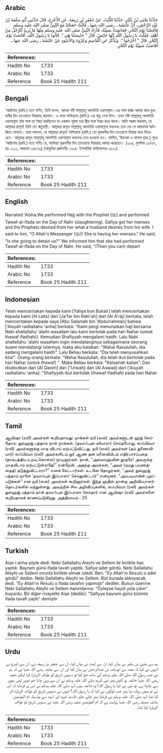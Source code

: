 ## Arabic


<div dir="rtl" lang="ar" style={{fontSize:'larger',backgroundColor:'#f8f9fa',padding:20}}>
حَدَّثَنَا يَحْيَى بْنُ بُكَيْرٍ، حَدَّثَنَا اللَّيْثُ، عَنْ جَعْفَرِ بْنِ رَبِيعَةَ، عَنِ الأَعْرَجِ، قَالَ حَدَّثَنِي أَبُو سَلَمَةَ بْنُ عَبْدِ الرَّحْمَنِ، أَنَّ عَائِشَةَ ـ رضى الله عنها ـ قَالَتْ حَجَجْنَا مَعَ النَّبِيِّ صلى الله عليه وسلم فَأَفَضْنَا يَوْمَ النَّحْرِ، فَحَاضَتْ صَفِيَّةُ، فَأَرَادَ النَّبِيُّ صلى الله عليه وسلم مِنْهَا مَا يُرِيدُ الرَّجُلُ مِنْ أَهْلِهِ‏.‏ فَقُلْتُ يَا رَسُولَ اللَّهِ إِنَّهَا حَائِضٌ‏.‏ قَالَ ‏"‏ حَابِسَتُنَا هِيَ ‏"‏‏.‏ قَالُوا يَا رَسُولَ اللَّهِ، أَفَاضَتْ يَوْمَ النَّحْرِ‏.‏ قَالَ ‏"‏ اخْرُجُوا ‏"‏‏.‏ وَيُذْكَرُ عَنِ الْقَاسِمِ وَعُرْوَةَ وَالأَسْوَدِ عَنْ عَائِشَةَ ـ رضى الله عنها ـ أَفَاضَتْ صَفِيَّةُ يَوْمَ النَّحْرِ‏.‏
</div>
<div style={{backgroundColor:'#f8f9fa',padding:20, marginBottom: 10}}><table> <thead> <tr> <th>References:</th> <th></th> </tr> </thead> <tbody><tr><td>Hadith No</td><td>1733</td></tr><tr><td>Arabic No</td><td>1733</td></tr><tr><td>Reference</td><td>Book 25 Hadith 211</td></tr></tbody></table></div>

## Bengali


<div dir="ltr" lang="bn" style={{fontSize:'larger',backgroundColor:'#f8f9fa',padding:20}}>
‘আয়িশাহ্ (রাযি.) হতে বর্ণিত, তিনি বলেন, আমরা নবী সাল্লাল্লাহু আলাইহি ওয়াসাল্লাম -এর সঙ্গে হাজ্জ আদায় করে কুরবানীর দিন তাওয়াফে যিয়ারাহ্ করলাম। এ সময় সাফিয়্যাহ (রাযি.)-এর ঋতু দেখা দিল। তখন নবী সাল্লাল্লাহু আলাইহি ওয়াসাল্লাম তাঁর সঙ্গে তা ইচ্ছা করছিলেন যা একজন পুরুষ তার স্ত্রীর সঙ্গে ইচ্ছা করে থাকে। আমি আরয করলাম, হে আল্লাহর রাসূল! তিনি তো ঋতুমতী। আল্লাহর রাসূল সাল্লাল্লাহু আলাইহি ওয়াসাল্লাম বললেনঃ তবে তো সে আমাদের আটকিয়ে ফেলবে। তারা বললেন, হে আল্লাহর রাসূল! সাফিয়্যাহ (রাযি.) তো কুরবানীর দিন তাওয়াফে যিয়ারা করে নিয়েছেন। আল্লাহর রাসূল সাল্লাল্লাহু আলাইহি ওয়াসাল্লাম বললেনঃ তবে রওয়ানা হও। কাসিম, ‘উরওয়া ও আসাদ (রহ.) সূত্রে ‘আয়িশাহ (রাযি.) হতে বর্ণিত যে, সাফিয়্যা কুরবানীর দিন তাওয়াফে যিয়ারাহ্ আদায় করেছেন। (২৯৪, মুসলিম ১৫/৬৭, হাঃ ১২১১, আহমাদ ২৪৫৭৯) (আধুনিক প্রকাশনীঃ ১৬১৪. ইসলামিক ফাউন্ডেশনঃ ১৬২১)
</div>
<div style={{backgroundColor:'#f8f9fa',padding:20, marginBottom: 10}}><table> <thead> <tr> <th>References:</th> <th></th> </tr> </thead> <tbody><tr><td>Hadith No</td><td>1733</td></tr><tr><td>Arabic No</td><td>1733</td></tr><tr><td>Reference</td><td>Book 25 Hadith 211</td></tr></tbody></table></div>

## English


<div dir="ltr" lang="en" style={{fontSize:'larger',backgroundColor:'#f8f9fa',padding:20}}>
Narrated 'Aisha:We performed Hajj with the Prophet (ﷺ) and performed Tawaf-al-ifada on the Day of Nahr (slaughtering). Safiya got her menses and the Prophets desired from her what a husband desires from his wife. I said to him, "O Allah's Messenger (ﷺ)! She is having her menses." He said, "Is she going to detain us?" We informed him that she had performed Tawaf-al-Ifada on the Day of Nahr. He said, "(Then you can) depart
</div>
<div style={{backgroundColor:'#f8f9fa',padding:20, marginBottom: 10}}><table> <thead> <tr> <th>References:</th> <th></th> </tr> </thead> <tbody><tr><td>Hadith No</td><td>1733</td></tr><tr><td>Arabic No</td><td>1733</td></tr><tr><td>Reference</td><td>Book 25 Hadith 211</td></tr></tbody></table></div>

## Indonesian


<div dir="ltr" lang="id" style={{fontSize:'larger',backgroundColor:'#f8f9fa',padding:20}}>
Telah menceritakan kepada kami [Yahya bun Bukair] telah menceritakan kepada kami [Al Laits] dari [Ja'far bin Rabi'ah] dari [Al A'raj] berkata, telah menceritakan kepada saya [Abu Salamah bin 'Abdurrahman] bahwa ['Aisyah radliallahu 'anha] berkata: "Kami pergi menunaikan haji bersama Nabi shallallahu 'alaihi wasallam lalu kami bertolak pada hari Nahar (untuk thawaf ifadhah)). Kemudian Shafiyyah mengalami haidh. Lalu Nabi shallallahu 'alaihi wasallam ingin mendatanginya sebagaimana seorang suami mendatangi isterinya, maka aku katakan: "Wahai Rasulullah, dia sedang mengalami haidh". Lalu Beliau berkata: "Dia telah menyusahkan kita!". Orang-orang berkata: "Wahai Rasulullah, dia telah ikut bertolak pada hari Nahar (untuk thawaf) ". Maka Beliau berkata: "Keluarlah kalian". Dan disebutkan dari [Al Qasim] dan ['Urwah] dan [Al Aswad] dari ['Aisyah radliallahu 'anha]: "Shafiyyah ikut bertolak (thawaf ifadhah) pada hari Nahar
</div>
<div style={{backgroundColor:'#f8f9fa',padding:20, marginBottom: 10}}><table> <thead> <tr> <th>References:</th> <th></th> </tr> </thead> <tbody><tr><td>Hadith No</td><td>1733</td></tr><tr><td>Arabic No</td><td>1733</td></tr><tr><td>Reference</td><td>Book 25 Hadith 211</td></tr></tbody></table></div>

## Tamil


<div dir="ltr" lang="ta" style={{fontSize:'larger',backgroundColor:'#f8f9fa',padding:20}}>
ஆயிஷா (ரலி) அவர்கள் கூறியதாவது: நாங்கள் நபி (ஸல்) அவர்களுடன் ஹஜ் செய்தோம். துல்ஹஜ் பத்தாம் நாள் நாங்கள், (தவாஃபுஸ் ஸியாரா) செய்தபோது, ஸஃபிய்யா (ரலி) அவர்களுக்கு மாத விடாய் ஏற்பட்டுவிட்டது. நபி (ஸல்) அவர்கள் (தம் துணைவியார்) ஸஃபிய்யா (ரலி) அவர்களிடம் ஓர் ஆண் தன் மனைவியிடம் எதிர்பார்ப்பதை (தாம்பத்திய உறவு கொள்ள) நாடினார்கள். நான், “அல்லாஹ்வின் தூதரே! அவருக்கு மாதவிடாய் ஏற்பட்டுள்ளதே!” என்றேன். அதற்கு அவர்கள், “அவர் (நமது பயணத்தைத்) தடுத்துவிட்டாரா?” எனக் கேட்டார்கள். உடனே தோழர்கள், “அவர் துல்ஹஜ் பத்தாம் நாளே ‘தவாஃபுல் இஃபாளா’ செய்துவிட்டார்” என்றனர். “அப்படியாயின் புறப்படுங்கள்” என நபி (ஸல்) அவர்கள் கூறினார்கள். இந்த ஹதீஸ் நான்கு அறிவிப்பாளர்தொடர்களில் வந்துள்ளது. அவற்றில் சில அறிவிப்புகளில், ஸஃபிய்யா (ரலி) அவர்கள் துல்ஹஜ் பத்தாம் நாள் தவாஃபுல் இஃபாளா செய்தார் என ஆயிஷா (ரலி) அவர்களே கூறியதாகக் காணப்படுகிறது. அத்தியாயம் : 25
</div>
<div style={{backgroundColor:'#f8f9fa',padding:20, marginBottom: 10}}><table> <thead> <tr> <th>References:</th> <th></th> </tr> </thead> <tbody><tr><td>Hadith No</td><td>1733</td></tr><tr><td>Arabic No</td><td>1733</td></tr><tr><td>Reference</td><td>Book 25 Hadith 211</td></tr></tbody></table></div>

## Turkish


<div dir="ltr" lang="tr" style={{fontSize:'larger',backgroundColor:'#f8f9fa',padding:20}}>
Aişe r.anha şöyle dedi: Nebi Sallallahu Aleyhi ve Sellem ile birlikte hac yaptık. Bayram günü ifada tavafı yaptık. Safiye adet gördü. Nebi Sallallahu Aleyhi ve Sellem onunla birlikte olmak istedi. Ben: "Ey Allah'ın Resulü o adet gördü" dedim. Nebi Sallallahu Aleyhi ve Sellem: Bizi burada alıkoyacak, dedi. "Ey Allah'ın Resulü o ifada tavafını yapmıştı" dediler. Bunun üzerine Nebi Sallallahu Aleyhi ve Sellem hanımlarına: "Öyleyse haydi yola çıkın" buyurdu. Bir diğer rivayette Aişe (dediki): "Safiyye bayram günü bizimle ifada tavafı yaptı" demiştir
</div>
<div style={{backgroundColor:'#f8f9fa',padding:20, marginBottom: 10}}><table> <thead> <tr> <th>References:</th> <th></th> </tr> </thead> <tbody><tr><td>Hadith No</td><td>1733</td></tr><tr><td>Arabic No</td><td>1733</td></tr><tr><td>Reference</td><td>Book 25 Hadith 211</td></tr></tbody></table></div>

## Urdu


<div dir="rtl" lang="ur" style={{fontSize:'larger',backgroundColor:'#f8f9fa',padding:20}}>
ہم سے یحییٰ بن بکیر نے بیان کیا، ان سے لیث نے بیان کیا، ان سے جعفر بن ربیعہ نے، ان سے اعرج نے انہوں نے کہا کہ مجھ سے ابوسلمہ بن عبدالرحمٰن نے بیان کیا اور ان سے عائشہ رضی اللہ عنہا نے کہ ہم نے جب رسول اللہ صلی اللہ علیہ وسلم کے ساتھ حج کیا تو دسویں تاریخ کو طواف الزیارۃ کیا لیکن صفیہ رضی اللہ عنہا حائضہ ہو گئیں پھر نبی کریم صلی اللہ علیہ وسلم نے ان سے وہی چاہا جو شوہر اپنی بیوی سے چاہتا ہے، تو میں نے کہا یا رسول اللہ! وہ حائضہ ہیں، آپ صلی اللہ علیہ وسلم نے اس پر فرمایا کہ اس نے تو ہمیں روک دیا پھر جب لوگوں نے کہا کہ یا رسول اللہ! انہوں نے دسویں تاریخ کو طواف الزیارۃ کر لیا تھا، آپ صلی اللہ علیہ وسلم نے فرمایا پھر چلے چلو۔ قاسم، عروہ اور اسود سے بواسطہ ام المؤمنین عائشہ صدیقہ رضی اللہ عنہا روایت ہے کہ ام المؤمنین صفیہ رضی اللہ عنہا نے دسویں تاریخ کو طواف الزیارۃ کیا تھا۔
</div>
<div style={{backgroundColor:'#f8f9fa',padding:20, marginBottom: 10}}><table> <thead> <tr> <th>References:</th> <th></th> </tr> </thead> <tbody><tr><td>Hadith No</td><td>1733</td></tr><tr><td>Arabic No</td><td>1733</td></tr><tr><td>Reference</td><td>Book 25 Hadith 211</td></tr></tbody></table></div>